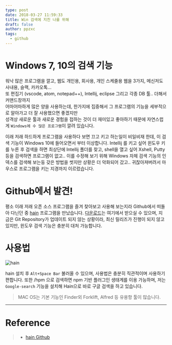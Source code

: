 ```yaml
---
type: post
date: 2018-03-27 11:59:33
title: Win 검색에 지친 나를 위해
draft: false
author: ppzxc
tags:
  - github
---
```


# Windows 7, 10의 검색 기능

워낙 많은 프로그램을 깔고, 웹도 개인용, 회사용, 개인 스케줄용 웹을 3가지, 메신저도 사내용, 슬랙, 카카오톡...  
또 편집기 (vscode, atom, notepad++), Intellij, eclipse 그리고 각종 DB 툴.. 더해서 커맨드창까지  
어마어마하게 많은 양을 사용하는데, 한가지에 집중해서 그 프로그램의 기능을 세부적으로 알아가고 더 잘 사용했으면 좋겠지만  
성격상 새로운 툴과 새로운 경험을 접하는 것이 더 재미있고 좋아하기 때문에 자연스럽게 `Windows에 수 많은 프로그램`이 깔려 있습니다.

이래 저래 하드하게 프로그램을 사용하다 보면 끄고 키고 하는일이 비일비재 한데, 이 검색 기능이 Windows 10에 들어오면서 부터 이상합니다. Intellij 를 키고 싶어 윈도우 키를 누른 후 검색을 하면 최상단에 Intellij 폴더를 찾고, shell을 열고 싶어 Xshell, Putty 등을 검색하면 프로그램이 없고.. 이를 수정해 보기 위해 Windows 자체 검색 기능의 인덱스를 검색해 보는둥 갖은 방법을 썻지만 상황은 더 악화되어 갔고.. 귀찮아져버려서 마우스로 프로그램을 키는 지경까지 이르렀습니다.

# Github에서 발견!

평소 이래 저래 오픈 소스 프로그램을 즐겨 찾아보고 사용해 보는지라 Github에서 떠돌아 다닌던 중 [hain](https://github.com/hainproject/hain/) 프로그램을 만났습니다. [다운로드](https://github.com/hainproject/hain/releases)는 여기에서 받으실 수 있으며, 지금은 Git Repository가 업데이트 되지 않는 상황이라, 최신 릴리즈가 진행이 되지 않고 있지만, 윈도우 검색 기능은 충분히 대처 가능합니다.

# 사용법

![hain](https://github.com/ppzxc/ppzxc.github.io/blob/master/content/images/hain1.png)

hain 설치 후 `Alt+Space Bar` 불러올 수 있으며, 사용법은 충분히 직관적이며 사용하기 편합니다.
또한 /hpm 으로 검색하면 npm 기반 플러그인 생태계를 이용 가능하며, 저는 `Google-search` 기능을 설치해 Hain으로 바로 구글 검색을 하고 있습니다.

> MAC OS는 기본 기능인 Finder외 Forklift, Alfred 등 유용항 툴이 많습니다.

---

# Reference

> - [hain Github](https://github.com/hainproject/hain/)
